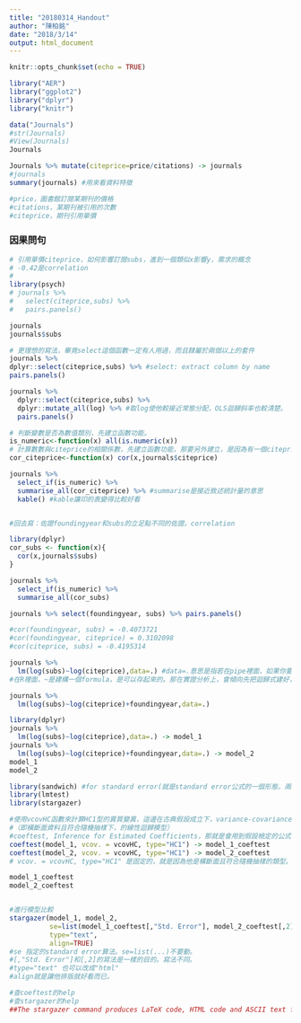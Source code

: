 ```yaml
---
title: "20180314_Handout"
author: "陳柏銘"
date: "2018/3/14"
output: html_document
---
```


```r
knitr::opts_chunk$set(echo = TRUE)
```

```r
library("AER")
library("ggplot2")
library("dplyr")
library("knitr")
```

```r
data("Journals")
#str(Journals) 
#View(Journals)
Journals
```

```r
Journals %>% mutate(citeprice=price/citations) -> journals
#journals
summary(journals) #用來看資料特徵

#price，圖書館訂閱某期刊的價格
#citations，某期刊被引用的次數
#citeprice，期刊引用單價
```

### 因果問句
```r
# 引用單價citeprice，如何影響訂閱subs，進到一個類似x影響y，需求的概念
# -0.42是correlation
#
library(psych)
# journals %>% 
#   select(citeprice,subs) %>%
#   pairs.panels()

journals 
journals$subs

# 更理想的寫法，畢竟select這個函數一定有人用過，而且隸屬於兩個以上的套件
journals %>% 
dplyr::select(citeprice,subs) %>% #select: extract column by name
pairs.panels()
```

```r
journals %>% 
  dplyr::select(citeprice,subs) %>%
  dplyr::mutate_all(log) %>% #取log使他較接近常態分配，OLS迴歸斜率也較清楚。
  pairs.panels()
```

```r
# 判斷變數是否為數值類別，先建立函數功能。
is_numeric<-function(x) all(is.numeric(x))
# 計算數數與citeprice的相關係數，先建立函數功能，那要另外建立，是因為有一個citeprice這個變數，我想要先訂下來。
cor_citeprice<-function(x) cor(x,journals$citeprice)

journals %>%  
  select_if(is_numeric) %>%
  summarise_all(cor_citeprice) %>% #summarise是接近敘述統計量的意思
  kable() #kable讓印的表變得比較好看


#回去寫：佐證foundingyear和subs的立足點不同的佐證。correlation
```

```r
library(dplyr)
cor_subs <- function(x){
  cor(x,journals$subs)
}

journals %>%
  select_if(is_numeric) %>% 
  summarise_all(cor_subs) 

journals %>% select(foundingyear, subs) %>% pairs.panels()

#cor(foundingyear, subs) = -0.4073721
#cor(foundingyear, citeprice) = 0.3102098
#cor(citeprice, subs) = -0.4195314

```

```r
journals %>% 
  lm(log(subs)~log(citeprice),data=.) #data=.意思是指若在pipe裡面，如果你要放進去的地方，不是在第一個參數的位置。那就可以點，去告訴電腦去把他放到恰當的位置。
#在R裡面，~是建構一個formula，是可以存起來的。那在實證分析上，會傾向先把迴歸式建好，比較不會一直重複打。
```

```r
journals %>%
  lm(log(subs)~log(citeprice)+foundingyear,data=.)
```

```r
library(dplyr)
journals %>% 
  lm(log(subs)~log(citeprice),data=.) -> model_1
journals %>%
  lm(log(subs)~log(citeprice)+foundingyear,data=.) -> model_2
model_1
model_2

```

```r
library(sandwich) #for standard error(就是standard error公式的一個形態，兩端相同，只有中間不同。)
library(lmtest)
library(stargazer) 

#使用vcovHC函數來計算HC1型的異質變異，這邊在古典假設成立下，variance-covariance matrix的
#（即橫斷面資料且符合隨機抽樣下，的線性迴歸模型）
#coeftest, Inference for Estimated Coefficients，那就是會用到假設檢定的公式。(beta_hat-beta)/se.。自然就需要variance-covariance matrix
coeftest(model_1, vcov. = vcovHC, type="HC1") -> model_1_coeftest 
coeftest(model_2, vcov. = vcovHC, type="HC1") -> model_2_coeftest
# vcov. = vcovHC, type="HC1" 是固定的，就是因為他是橫斷面且符合隨機抽樣的類型。他的非對角線都是0，那HC1、HC2是不同的資料型態。遇到就會比較知道。

model_1_coeftest
model_2_coeftest


#進行模型比較
stargazer(model_1, model_2, 
          se=list(model_1_coeftest[,"Std. Error"], model_2_coeftest[,2]),
          type="text",
          align=TRUE)
#se 指定的standard error算法。se=list(...)不要動。
#[,"Std. Error"]和[,2]的寫法是一樣的目的。寫法不同。
#type="text" 也可以改成"html"
#align就是讓他排版就好看而已。

#查coeftest的help
#查stargazer的help
##The stargazer command produces LaTeX code, HTML code and ASCII text for well-formatted tables that hold regression analysis results from several models side-by-side. It can also output summary statistics and data frame content. stargazer supports a large number model objects from a variety of packages.
```

